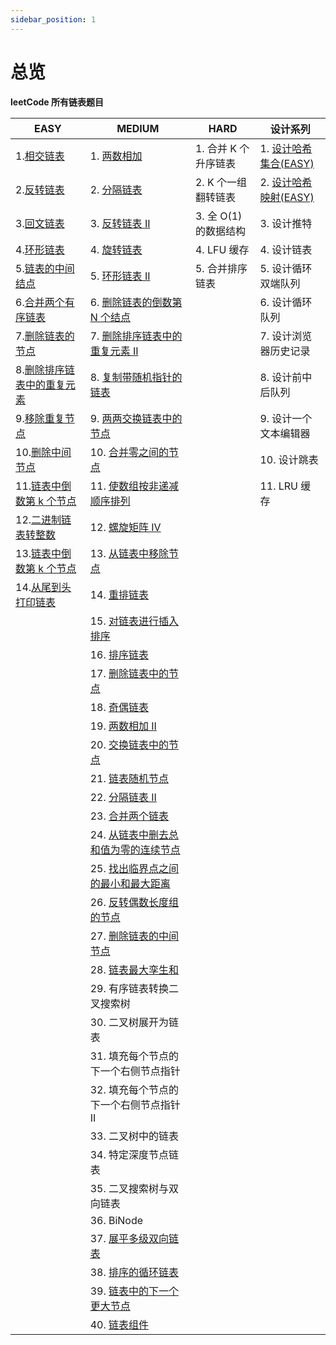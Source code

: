 ```yaml
---
sidebar_position: 1
---
```


# 总览


**leetCode 所有链表题目**

| EASY                                                                                       | MEDIUM                                                                                           | HARD                  | 设计系列                                                            |
| ------------------------------------------------------------------------------------------ | ------------------------------------------------------------------------------------------------ | --------------------- | ------------------------------------------------------------------- |
| 1.[相交链表](/docs/algo-linkList/leetCode/intersectionLinkList/index.mdx)                  | 1. [两数相加](/docs/algo-linkList/leetCode/addTwoNumber/index.mdx)                               | 1. 合并 K 个升序链表  | 1. [设计哈希集合(EASY)](/docs/algo-linkList/leetCode/designHashSet) |
| 2.[反转链表](/docs/algo-linkList/leetCode/reverseLinkList/index.mdx)                       | 2. [分隔链表](/docs/algo-linkList/leetCode/partitionLinkList/index.mdx)                          | 2. K 个一组翻转链表   | 2. [设计哈希映射(EASY)](/docs/algo-linkList/leetCode/designHashMap) |
| 3.[回文链表](/docs/algo-linkList/leetCode/palindromeLinkList/index.mdx)                    | 3. [反转链表 II](/docs/algo-linkList/leetCode/reverseLinkListII/index.mdx)                       | 3. 全 O(1) 的数据结构 | 3. 设计推特                                                         |
| 4.[环形链表](/docs/algo-linkList/leetCode/circleLinkList/index.mdx)                        | 4. [旋转链表](/docs/algo-linkList/leetCode/rotateLinkList/index.mdx)                             | 4. LFU 缓存           | 4. 设计链表                                                         |
| 5.[链表的中间结点](/docs/algo-linkList/leetCode/middleLinkList/index.mdx)                  | 5. [环形链表 II](/docs/algo-linkList/leetCode/circleLinkList/index.mdx)                          | 5. 合并排序链表       | 5. 设计循环双端队列                                                 |
| 6.[合并两个有序链表](/docs/algo-linkList/leetCode/mergeTwoLinkList/index.mdx)              | 6. [删除链表的倒数第 N 个结点](/docs/algo-linkList/leetCode/removeNthFromEnd/index.mdx)          |                       | 6. 设计循环队列                                                     |
| 7.[删除链表的节点](/docs/algo-linkList/leetCode/deleteNodeLinkList/index.mdx)              | 7. [删除排序链表中的重复元素 II](/docs/algo-linkList/leetCode/removeDuplicateSortedII/index.mdx) |                       | 7. 设计浏览器历史记录                                               |
| 8.[删除排序链表中的重复元素](/docs/algo-linkList/leetCode/removeDuplicateSorted/index.mdx) | 8. [复制带随机指针的链表](/docs/algo-linkList/leetCode/copyRandomLinkList/index.mdx)             |                       | 8. 设计前中后队列                                                   |
| 9.[移除重复节点](/docs/algo-linkList/leetCode/removeDuplicateUnSorted/index.mdx)           | 9. [两两交换链表中的节点](/docs/algo-linkList/leetCode/swapNodeInPair/index.mdx)                 |                       | 9. 设计一个文本编辑器                                               |
| 10.[删除中间节点](/docs/algo-linkList/leetCode/deleteMiddleNode/index.mdx)                 | 10. [合并零之间的节点](/docs/algo-linkList/leetCode/mergeNodeZero/)                              |                       | 10. 设计跳表                                                        |
| 11.[链表中倒数第 k 个节点](/docs/algo-linkList/leetCode/kthNodeLinkList/index.mdx)         | 11. [使数组按非递减顺序排列](/docs/algo-linkList/leetCode/stepsToArrayDecreasing/)               |                       | 11. LRU 缓存                                                        |
| 12.[二进制链表转整数](/docs/algo-linkList/leetCode/getDecimalValue/index.mdx)              | 12. [螺旋矩阵 IV](/docs/algo-linkList/leetCode/spiralMatrixIV/)                                  |                       |                                                                     |
| 13.[链表中倒数第 k 个节点](/docs/algo-linkList/leetCode/kthNodeLinkList/index.mdx)         | 13. [从链表中移除节点](/docs/algo-linkList/leetCode/removeNodes/)                                |                       |                                                                     |
| 14.[从尾到头打印链表](/docs/algo-linkList/leetCode/reversePrintLinkList/index.mdx)         | 14. [重排链表](/docs/algo-linkList/leetCode/reorderLinkList/)                                    |                       |
|                                                                                            | 15. [对链表进行插入排序](/docs/algo-linkList/leetCode/insertSortLinkList/)                       |                       |
|                                                                                            | 16. [排序链表](/docs/algo-linkList/leetCode/sortLinkList/)                                       |                       |
|                                                                                            | 17. [删除链表中的节点](/docs/algo-linkList/leetCode/deleteNodeLinkListII/)                       |                       |
|                                                                                            | 18. [奇偶链表](/docs/algo-linkList/leetCode/oddEvenLinkList/)                                    |                       |
|                                                                                            | 19. [两数相加 II](/docs/algo-linkList/leetCode/addTwoNumberII/)                                  |                       |
|                                                                                            | 20. [交换链表中的节点](/docs/algo-linkList/leetCode/swappingNodeLinkList/)                       |                       |
|                                                                                            | 21. [链表随机节点](/docs/algo-linkList/leetCode/randomLinkList/)                                 |                       |
|                                                                                            | 22. [分隔链表 II](/docs/algo-linkList/leetCode/partitionLInkListII/)                             |                       |
|                                                                                            | 23. [合并两个链表](/docs/algo-linkList/leetCode/mergeBetweenLinkList/)                           |                       |
|                                                                                            | 24. [从链表中删去总和值为零的连续节点](/docs/algo-linkList/leetCode/removeZeroSum/)              |                       |
|                                                                                            | 25. [找出临界点之间的最小和最大距离](/docs/algo-linkList/leetCode/findMInMaxNode/)               |                       |
|                                                                                            | 26. [反转偶数长度组的节点](/docs/algo-linkList/leetCode/reverseEvenNode/)                        |                       |
|                                                                                            | 27. [删除链表的中间节点](/docs/algo-linkList/leetCode/deleteMiddleNodeII/)                       |                       |
|                                                                                            | 28. [链表最大孪生和](/docs/algo-linkList/leetCode/maximumTwinNode/)                              |                       |
|                                                                                            | 29. 有序链表转换二叉搜索树                                                                       |                       |
|                                                                                            | 30. 二叉树展开为链表                                                                             |                       |
|                                                                                            | 31. 填充每个节点的下一个右侧节点指针                                                             |                       |
|                                                                                            | 32. 填充每个节点的下一个右侧节点指针 II                                                          |                       |
|                                                                                            | 33. 二叉树中的链表                                                                               |                       |                                                                     |
|                                                                                            | 34. 特定深度节点链表                                                                             |                       |
|                                                                                            | 35. 二叉搜索树与双向链表                                                                         |                       |
|                                                                                            | 36. BiNode                                                                                       |                       |
|                                                                                            | 37. [展平多级双向链表](/docs/algo-linkList/leetCode/expandMultiDouble/)                          |                       |
|                                                                                            | 38. [排序的循环链表](/docs/algo-linkList/leetCode/sortedCircularLink/)                           |                       |
|                                                                                            | 39. [链表中的下一个更大节点](/docs/algo-linkList/leetCode/nextLargeNodes/)                       |                       |
|                                                                                            | 40. [链表组件](/docs/algo-linkList/leetCode/componentList/)                                      |                       |
